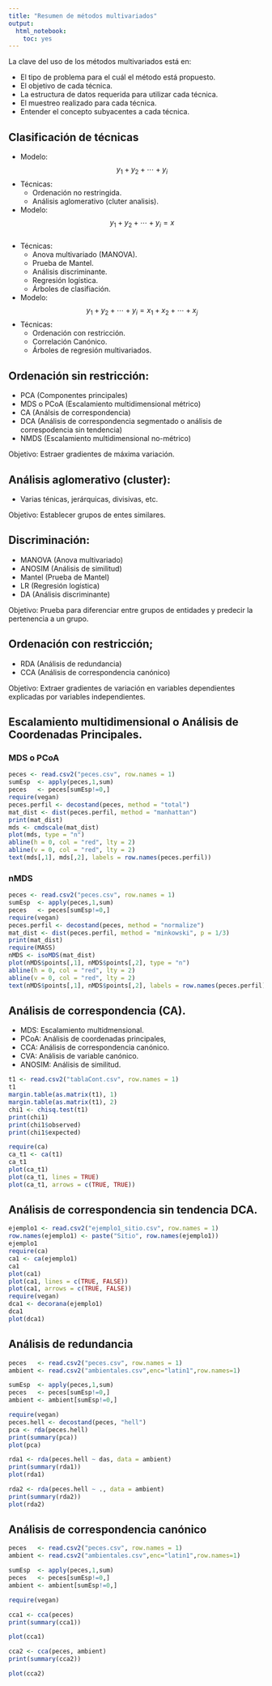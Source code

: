```yaml
---
title: "Resumen de métodos multivariados"
output: 
  html_notebook: 
    toc: yes
---
```


La clave del uso de los métodos multivariados está en:

 - El tipo de problema para el cuál el método está propuesto.
 - El objetivo de cada técnica.
 - La estructura de datos requerida para utilizar cada técnica.
 - El muestreo realizado para cada técnica.
 - Entender el concepto subyacentes a cada técnica.

## Clasificación de técnicas

- Modelo:
  $$
   y_1 + y_2 + \cdots + y_i
  $$
- Técnicas:
    * Ordenación no restringida.
    * Análisis aglomerativo (cluter analisis).
- Modelo:
  $$
    y_1 + y_2 + \cdots + y_i = x
  $$  
- Técnicas:
    * Anova multivariado (MANOVA).
    * Prueba de Mantel.
    * Análisis discriminante.
    * Regresión logística.
    * Árboles de clasifiación.
      
- Modelo:
  $$
      y_1 + y_2 + \cdots + y_i = x_1 + x_2 + \cdots + x_j
  $$
- Técnicas:  
    * Ordenación con restricción.
    * Correlación Canónico.
    * Árboles de regresión multivariados.

## Ordenación sin restricción:

- PCA (Componentes principales)
- MDS o PCoA (Escalamiento multidimensional métrico)
- CA (Análsis de correspondencia)
- DCA (Análisis de correspondencia segmentado o análisis de correspodencia sin tendencia)
- NMDS (Escalamiento multidimensional no-métrico)

Objetivo:
Estraer gradientes de máxima variación.

## Análisis aglomerativo (cluster):

- Varias ténicas, jerárquicas, divisivas, etc.

Objetivo:
Establecer grupos de entes similares.

## Discriminación:

- MANOVA (Anova multivariado)
- ANOSIM (Análisis de similitud)
- Mantel (Prueba de Mantel)
- LR (Regresión logística)
- DA (Análisis discriminante)

Objetivo:
Prueba para diferenciar entre grupos de entidades y predecir 
la pertenencia a un grupo.

## Ordenación con restricción;

- RDA (Análisis de redundancia)
- CCA (Análisis de correspondencia canónico)

Objetivo:
Extraer gradientes de variación en variables dependientes explicadas
por variables independientes.

## Escalamiento multidimensional o Análisis de Coordenadas Principales.

### MDS o PCoA
```r
peces <- read.csv2("peces.csv", row.names = 1)
sumEsp  <- apply(peces,1,sum)
peces   <- peces[sumEsp!=0,]
require(vegan)
peces.perfil <- decostand(peces, method = "total")
mat_dist <- dist(peces.perfil, method = "manhattan")
print(mat_dist)
mds <- cmdscale(mat_dist)
plot(mds, type = "n")
abline(h = 0, col = "red", lty = 2)
abline(v = 0, col = "red", lty = 2)
text(mds[,1], mds[,2], labels = row.names(peces.perfil))
```

### nMDS
```r
peces <- read.csv2("peces.csv", row.names = 1)
sumEsp  <- apply(peces,1,sum)
peces   <- peces[sumEsp!=0,]
require(vegan)
peces.perfil <- decostand(peces, method = "normalize")
mat_dist <- dist(peces.perfil, method = "minkowski", p = 1/3)
print(mat_dist)
require(MASS)
nMDS <- isoMDS(mat_dist)
plot(nMDS$points[,1], nMDS$points[,2], type = "n")
abline(h = 0, col = "red", lty = 2)
abline(v = 0, col = "red", lty = 2)
text(nMDS$points[,1], nMDS$points[,2], labels = row.names(peces.perfil))
```


## Análisis de correspondencia (CA).

- MDS: Escalamiento multidmensional.
- PCoA: Análisis de coordenadas principales,
- CCA: Análisis de correspondencia canónico.
- CVA: Análisis de variable canónico.
- ANOSIM: Análisis de similitud.

```r
t1 <- read.csv2("tablaCont.csv", row.names = 1)
t1
margin.table(as.matrix(t1), 1)
margin.table(as.matrix(t1), 2)
chi1 <- chisq.test(t1)
print(chi1)
print(chi1$observed)
print(chi1$expected)

require(ca)
ca_t1 <- ca(t1)
ca_t1
plot(ca_t1)
plot(ca_t1, lines = TRUE)
plot(ca_t1, arrows = c(TRUE, TRUE))
```


## Análisis de correspondencia sin tendencia DCA.

```r
ejemplo1 <- read.csv2("ejemplo1_sitio.csv", row.names = 1)
row.names(ejemplo1) <- paste("Sitio", row.names(ejemplo1))
ejemplo1
require(ca) 
ca1 <- ca(ejemplo1)
ca1
plot(ca1)
plot(ca1, lines = c(TRUE, FALSE))
plot(ca1, arrows = c(TRUE, FALSE))
require(vegan)
dca1 <- decorana(ejemplo1)
dca1
plot(dca1)
```

## Análisis de redundancia
```r
peces   <- read.csv2("peces.csv", row.names = 1)
ambient <- read.csv2("ambientales.csv",enc="latin1",row.names=1)

sumEsp  <- apply(peces,1,sum)
peces   <- peces[sumEsp!=0,]
ambient <- ambient[sumEsp!=0,]

require(vegan)
peces.hell <- decostand(peces, "hell")
pca <- rda(peces.hell)
print(summary(pca))
plot(pca)

rda1 <- rda(peces.hell ~ das, data = ambient)
print(summary(rda1))
plot(rda1)

rda2 <- rda(peces.hell ~ ., data = ambient)
print(summary(rda2))
plot(rda2)

```


## Análisis de correspondencia canónico

```r
peces   <- read.csv2("peces.csv", row.names = 1)
ambient <- read.csv2("ambientales.csv",enc="latin1",row.names=1)

sumEsp  <- apply(peces,1,sum)
peces   <- peces[sumEsp!=0,]
ambient <- ambient[sumEsp!=0,]

require(vegan)

cca1 <- cca(peces)
print(summary(cca1))

plot(cca1)

cca2 <- cca(peces, ambient)
print(summary(cca2))

plot(cca2)
```



